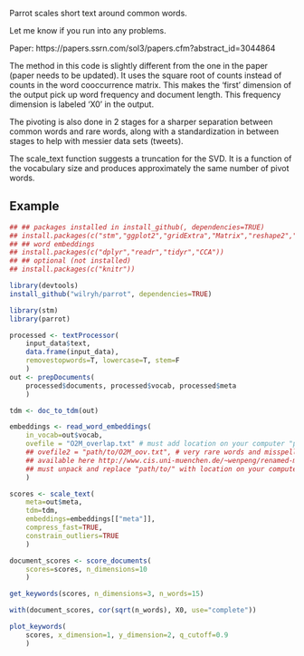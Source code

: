 Parrot scales short text around common words.

Let me know if you run into any problems.

Paper: https://papers.ssrn.com/sol3/papers.cfm?abstract_id=3044864

The method in this code is slightly different from the one in the paper (paper needs to be updated). It uses the square root of counts instead of counts in the word cooccurrence matrix. This makes the 'first' dimension of the output pick up word frequency and document length. This frequency dimension is labeled 'X0' in the output.

The pivoting is also done in 2 stages for a sharper separation between common words and rare words, along with a standardization in between stages to help with messier data sets (tweets).

The scale_text function suggests a truncation for the SVD. It is a function of the vocabulary size and produces approximately the same number of pivot words.

## Example



```r

## ## packages installed in install_github(, dependencies=TRUE)
## install.packages(c("stm","ggplot2","gridExtra","Matrix","reshape2","ForeCA","devtools","magrittr","RSpectra"))
## ## word embeddings
## install.packages(c("dplyr","readr","tidyr","CCA"))
## ## optional (not installed)
## install.packages(c("knitr"))

library(devtools)
install_github("wilryh/parrot", dependencies=TRUE)

library(stm)
library(parrot)

processed <- textProcessor(
    input_data$text,
    data.frame(input_data),
    removestopwords=T, lowercase=T, stem=F
    )
out <- prepDocuments(
    processed$documents, processed$vocab, processed$meta
    )

tdm <- doc_to_tdm(out)

embeddings <- read_word_embeddings(
    in_vocab=out$vocab,
    ovefile = "O2M_overlap.txt" # must add location on your computer "path/to/O2M_overlap.txt"
    ## ovefile2 = "path/to/O2M_oov.txt", # very rare words and misspellings
    ## available here http://www.cis.uni-muenchen.de/~wenpeng/renamed-meta-emb.tar.gz
    ## must unpack and replace "path/to/" with location on your computer
    )

scores <- scale_text(
    meta=out$meta,
    tdm=tdm,
    embeddings=embeddings[["meta"]],
    compress_fast=TRUE,
    constrain_outliers=TRUE
    )

document_scores <- score_documents(
    scores=scores, n_dimensions=10
    )

get_keywords(scores, n_dimensions=3, n_words=15)

with(document_scores, cor(sqrt(n_words), X0, use="complete"))

plot_keywords(
    scores, x_dimension=1, y_dimension=2, q_cutoff=0.9
    )
```
